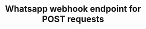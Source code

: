 ---
title: 'Whatsapp webhook endpoint for POST requests'
openapi: 'POST /api/v1/{persona}/integrations/whatsapp/{userId}/{integrationId}/webhook'
---